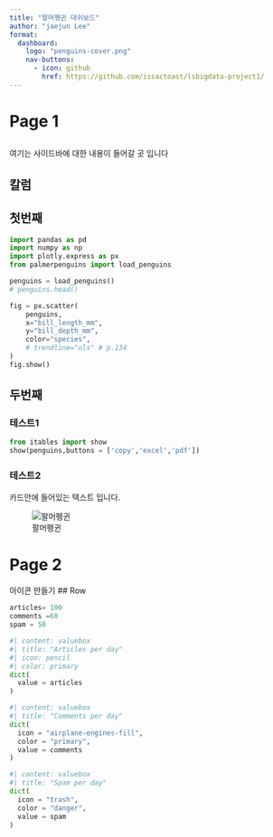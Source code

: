 ```yaml
---
title: "팔머펭귄 대쉬보드"
author: "jaejun Lee"
format: 
  dashboard:
    logo: "penguins-cover.png"
    nav-buttons:
      - icon: github
        href: https://github.com/issactoast/lsbigdata-project1/
---
```



# Page 1

## {.sidebar}


여기는 사이드바에 대한 내용이 들어갈 곳 입니다

## 칼럼

## 첫번째 {height=60%}

```python
import pandas as pd
import numpy as np
import plotly.express as px
from palmerpenguins import load_penguins

penguins = load_penguins()
# penguins.head()

fig = px.scatter(
    penguins,
    x="bill_length_mm",
    y="bill_depth_mm",
    color="species",
    # trendline="ols" # p.134
)
fig.show()
```

## 두번째 {height=40%}

### 테스트1 {.tabset}

```python
from itables import show
show(penguins,buttons = ['copy','excel','pdf'])
```

### 테스트2

::: {.card title="My Title"}

카드안에 들어있는 텍스트 입니다.

![팔머펭귄](penguins-cover.png)

:::

# Page 2

아이콘 만들기 
## Row 

```python
articles= 100
comments =60
spam = 50
```

```python
#| content: valuebox
#| title: "Articles per day"
#| icon: pencil
#| color: primary
dict(
  value = articles
)
```

```python
#| content: valuebox
#| title: "Comments per day"
dict(
  icon = "airplane-engines-fill",
  color = "primary",
  value = comments
)
```

```python
#| content: valuebox
#| title: "Spam per day"
dict(
  icon = "trash",
  color = "danger",
  value = spam
)
```